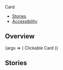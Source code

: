 

<Meta title="Components/Card2/Clickable" component={Card.Clickable} />

<PageHeader>Card</PageHeader>

- [Stories](#stories)
- [Accessibility](#accessibility)

## Overview

<Canvas>
  <Story name="Default">
    {args => (
      <Card.Clickable {...args} width="150px" height="150px">
        <Flex justifyContent="center" alignItems="center" fullHeight>
          <Text color="text-gray-50" size="xsmall" weight="bold">
            Clickable Card
          </Text>
        </Flex>
      </Card.Clickable>
    )}
  </Story>
</Canvas>

<ArgsTable story="Default" />

## Stories
